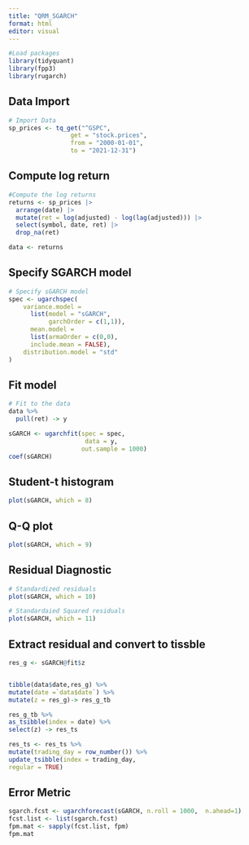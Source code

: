 ```yaml
---
title: "QRM_SGARCH"
format: html
editor: visual
---
```


```r
#Load packages
library(tidyquant)
library(fpp3)
library(rugarch)
```

## Data Import

```r
# Import Data
sp_prices <- tq_get("^GSPC",
                 get = "stock.prices",
                 from = "2000-01-01",
                 to = "2021-12-31")
```

## Compute log return

```r
#Compute the log returns
returns <- sp_prices |>
  arrange(date) |>
  mutate(ret = log(adjusted) - log(lag(adjusted))) |>
  select(symbol, date, ret) |>
  drop_na(ret)

data <- returns
```

## Specify SGARCH model

```r
# Specify sGARCH model
spec <- ugarchspec(
    variance.model =
      list(model = "sGARCH",
           garchOrder = c(1,1)),
      mean.model =
      list(armaOrder = c(0,0),
      include.mean = FALSE),
    distribution.model = "std"
)
```

## Fit model

```r
# Fit to the data
data %>%
  pull(ret) -> y

sGARCH <- ugarchfit(spec = spec,
                     data = y,
                    out.sample = 1000)
coef(sGARCH)
```

## Student-t histogram

```r
plot(sGARCH, which = 8)
```

## Q-Q plot

```r
plot(sGARCH, which = 9)
```

## Residual Diagnostic

```r
# Standardized residuals
plot(sGARCH, which = 10)

# Standardaied Squared residuals
plot(sGARCH, which = 11)
```

## Extract residual and convert to tissble

```r
res_g <- sGARCH@fit$z


tibble(data$date,res_g) %>%
mutate(date =`data$date`) %>%
mutate(z = res_g)-> res_g_tb

res_g_tb %>%
as_tsibble(index = date) %>%
select(z) -> res_ts

res_ts <- res_ts %>%
mutate(trading_day = row_number()) %>%
update_tsibble(index = trading_day,
regular = TRUE)
```

## Error Metric

```r
sgarch.fcst <- ugarchforecast(sGARCH, n.roll = 1000,  n.ahead=1)
fcst.list <- list(sgarch.fcst)
fpm.mat <- sapply(fcst.list, fpm)
fpm.mat
```
